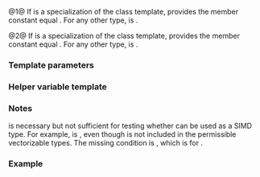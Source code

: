 {{cpp/experimental/title|is_simd|is_simd_mask}}
{{cpp/experimental/simd/navbar}}

{{dcl begin}}
{{dcl header|experimental/simd}}
{{dcl|since=parallelism_ts_2|num=1|1=
template&lt; class T &gt;
struct is_simd;
}}
{{dcl|since=parallelism_ts_2|num=2|1=
template&lt; class T &gt;
struct is_simd_mask;
}}
{{dcl end}}

@1@ If {{tt|T}} is a specialization of the {{rlpt|simd}} class template, provides the member constant {{c|value}} equal {{c|true}}. For any other type, {{c|value}} is {{c|false}}.

@2@ If {{tt|T}} is a specialization of the {{rlpt|simd_mask}} class template, provides the member constant {{c|value}} equal {{c|true}}. For any other type, {{c|value}} is {{c|false}}.

===Template parameters===
{{par begin}}
{{par|T|a type to check}}
{{par end}}

===Helper variable template===
{{dcl begin}}
{{dcl|since=parallelism_ts_2|1=
template&lt; class T &gt;
constexpr bool is_simd_v = is_simd&lt;T&gt;::value;
}}
{{dcl|since=parallelism_ts_2|1=
template&lt; class T &gt;
constexpr bool is_simd_mask_v = is_simd_mask&lt;T&gt;::value;
}}
{{dcl end}}

{{cpp/types/integral_constant/inherit|{{tt|T}} is a {{rlpt|simd}}/{{rlpt|simd_mask}} type}}

===Notes===
{{c|is_simd_v&lt;T&gt;}} is necessary but not sufficient for testing whether {{tt|T}} can be used as a SIMD type. For example, {{c|is_simd_v&lt;simd&lt;bool&gt;&gt;}} is {{c|true}}, even though {{c|bool}} is not included in the permissible vectorizable types. The missing condition is {{c|std::is_constructible_v&lt;T&gt;}}, which is {{c|false}} for {{c|simd&lt;bool&gt;}}.

===Example===
{{example
|code=
#include &lt;experimental/simd&gt;
#include &lt;iostream&gt;
#include &lt;string_view&gt;

namespace stdx = std::experimental;

template&lt;typename T&gt;
void test_simd(std::string_view type_name)
{
    std::cout &lt;&lt; std::boolalpha
              &lt;&lt; "Type: " &lt;&lt; type_name &lt;&lt; '\n'
              &lt;&lt; "  is_simd: " &lt;&lt; stdx::is_simd_v&lt;T&gt; &lt;&lt; '\n'
              &lt;&lt; "  is_constructible: " &lt;&lt; std::is_constructible_v&lt;T&gt; &lt;&lt; '\n';
}

template&lt;typename T&gt;
void test_simd_mask(std::string_view type_name)
{
    std::cout &lt;&lt; std::boolalpha
              &lt;&lt; "Type: " &lt;&lt; type_name &lt;&lt; '\n'
              &lt;&lt; "  is_simd_mask: " &lt;&lt; stdx::is_simd_mask_v&lt;T&gt; &lt;&lt; '\n'
              &lt;&lt; "  is_constructible: " &lt;&lt; std::is_constructible_v&lt;T&gt; &lt;&lt; "\n\n";
}

int main() 
{
    test_simd&lt;int&gt;("int");
    test_simd_mask&lt;int&gt;("int");

    test_simd&lt;stdx::simd&lt;float&gt;&gt;("simd&lt;float&gt;");
    test_simd_mask&lt;stdx::simd_mask&lt;float&gt;&gt;("simd_mask&lt;float&gt;");

    test_simd&lt;stdx::simd&lt;bool&gt;&gt;("simd&lt;bool&gt;");
    test_simd_mask&lt;stdx::simd_mask&lt;bool&gt;&gt;("simd_mask&lt;bool&gt;");
}
|output=
Type: int
  is_simd: false
  is_constructible: true
Type: int
  is_simd_mask: false
  is_constructible: true

Type: simd&lt;float&gt;
  is_simd: true
  is_constructible: true
Type: simd_mask&lt;float&gt;
  is_simd_mask: true
  is_constructible: true

Type: simd&lt;bool&gt;
  is_simd: true
  is_constructible: false
Type: simd_mask&lt;bool&gt;
  is_simd_mask: true
  is_constructible: false
}}

{{langlinks|ja|zh}}